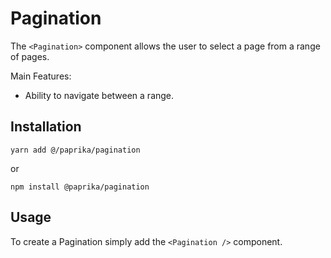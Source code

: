 
# Pagination

The `<Pagination>` component allows the user to select a page from a range of pages.

Main Features:

- Ability to navigate between a range.

## Installation

```
yarn add @/paprika/pagination
```
or
```
npm install @paprika/pagination
```

## Usage

To create a Pagination simply add the `<Pagination />` component.

